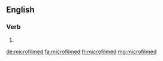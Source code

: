 ==English==

===Verb===
{{head|en|verb form}}

# {{en-past of|microfilm}}

[[de:microfilmed]]
[[fa:microfilmed]]
[[fr:microfilmed]]
[[mg:microfilmed]]